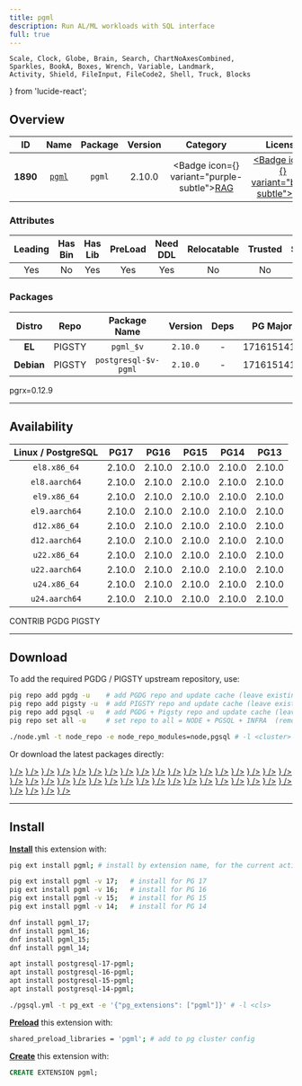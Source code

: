 ```yaml
---
title: pgml
description: Run AL/ML workloads with SQL interface
full: true
---
```


    Scale, Clock, Globe, Brain, Search, ChartNoAxesCombined,
    Sparkles, BookA, Boxes, Wrench, Variable, Landmark,
    Activity, Shield, FileInput, FileCode2, Shell, Truck, Blocks
} from 'lucide-react';

## Overview

| <TooltipIconButton tooltip="Extension unique identifier" side="top">ID</TooltipIconButton> | <TooltipIconButton tooltip="Extension name" side="top">Name</TooltipIconButton> | <TooltipIconButton tooltip="Package name for installation" side="top">Package</TooltipIconButton> | <TooltipIconButton tooltip="Latest available extension version" side="top">Version</TooltipIconButton> | <TooltipIconButton tooltip="Extension category" side="top">Category</TooltipIconButton> | <TooltipIconButton tooltip="Open source license" side="top">License</TooltipIconButton> | <TooltipIconButton tooltip="Programming language" side="top">Lang</TooltipIconButton> |
|:--------:|:--------:|:----------:|:--------------:|:---------------------------------------:|:------------------------------------------------------:|:----:|
| **1890** | [`pgml`](https://github.com/postgresml/postgresml) | `pgml` | 2.10.0 | <Badge icon={<Brain />} variant="purple-subtle"><a href="/ext/rag" className="no-underline">RAG</a></Badge> | <a href="/ext/list/license#mit" className="no-underline"><Badge icon={<Scale />} variant="blue-subtle">MIT</Badge></a> | <a href="/ext/list/lang#rust"><Badge icon={<FileCode2 />} variant="amber-subtle">Rust</Badge></a> |

### Attributes

| <TooltipIconButton tooltip="The Primary Leading extension in the Package" side="top">Leading</TooltipIconButton> | <TooltipIconButton tooltip="Contains binary utils" side="top">Has Bin</TooltipIconButton> | <TooltipIconButton tooltip="Contains .so shared library files" side="top">Has Lib</TooltipIconButton> | <TooltipIconButton tooltip="Requires preloading via shared_preload_libraries" side="top">PreLoad</TooltipIconButton> | <TooltipIconButton tooltip="Requires CREATE EXTENSION DDL command" side="top">Need DDL</TooltipIconButton> | <TooltipIconButton tooltip="Can be installed in any schema" side="top">Relocatable</TooltipIconButton> | <TooltipIconButton tooltip="Can be created by non-superuser" side="top">Trusted</TooltipIconButton> | <TooltipIconButton tooltip="Schemas used by this extension" side="top">Schemas</TooltipIconButton> |
|:-------:|:-------:|:-------:|:-------:|:--------:|:-----------:|:-------:|:-------:|
| Yes | No | Yes | Yes | Yes | No | No | `pgml` |

### Packages

| <TooltipIconButton tooltip="Linux distribution family, EL or Debian" side="top">Distro</TooltipIconButton> | <TooltipIconButton tooltip="Package repository" side="top">Repo</TooltipIconButton> | <TooltipIconButton tooltip="The RPM/DEB Package Name Pattern (replace $v with real pg major)" side="top">Package Name</TooltipIconButton> | <TooltipIconButton tooltip="Latest package version" side="top">Version</TooltipIconButton> | <TooltipIconButton tooltip="RPM/DEB Package dependencies" side="top">Deps</TooltipIconButton> | <TooltipIconButton tooltip="Available in these PostgreSQL Major Versions" side="top">PG Major</TooltipIconButton> |
|:----------:|:--------:|:------------------------:|:-----------:|:------------:|:------------------:|
|   **EL**   | <Badge variant="amber-subtle"><span className="font-bold">PIGSTY</span></Badge> | `pgml_$v` | `2.10.0` | - | <Badge variant="green-subtle">17</Badge><Badge variant="green-subtle">16</Badge><Badge variant="green-subtle">15</Badge><Badge variant="green-subtle">14</Badge><Badge variant="green-subtle">13</Badge> |
| **Debian** | <Badge variant="amber-subtle"><span className="font-bold">PIGSTY</span></Badge> | `postgresql-$v-pgml` | `2.10.0` | - | <Badge variant="green-subtle">17</Badge><Badge variant="green-subtle">16</Badge><Badge variant="green-subtle">15</Badge><Badge variant="green-subtle">14</Badge><Badge variant="red-subtle">13</Badge> |


<Callout title="Comments" type="info">
    pgrx=0.12.9
</Callout>


------

## Availability

| <TooltipIconButton tooltip="Linux Distro Arch / PostgreSQL Major Version" side="top">Linux / PostgreSQL </TooltipIconButton> | **PG17** | **PG16** | **PG15** | **PG14** | <span className="text-red-500">**PG13**</span> |
|:-----:|:-----:|:-----:|:-----:|:-----:|:-----:|
| `el8.x86_64` | <Badge variant="amber-subtle">2.10.0</Badge> | <Badge variant="amber-subtle">2.10.0</Badge> | <Badge variant="amber-subtle">2.10.0</Badge> | <Badge variant="amber-subtle">2.10.0</Badge> | <Badge variant="amber-subtle">2.10.0</Badge> |
| `el8.aarch64` | <Badge variant="amber-subtle">2.10.0</Badge> | <Badge variant="amber-subtle">2.10.0</Badge> | <Badge variant="amber-subtle">2.10.0</Badge> | <Badge variant="amber-subtle">2.10.0</Badge> | <Badge variant="amber-subtle">2.10.0</Badge> |
| `el9.x86_64` | <Badge variant="amber-subtle">2.10.0</Badge> | <Badge variant="amber-subtle">2.10.0</Badge> | <Badge variant="amber-subtle">2.10.0</Badge> | <Badge variant="amber-subtle">2.10.0</Badge> | <Badge variant="amber-subtle">2.10.0</Badge> |
| `el9.aarch64` | <Badge variant="amber-subtle">2.10.0</Badge> | <Badge variant="amber-subtle">2.10.0</Badge> | <Badge variant="amber-subtle">2.10.0</Badge> | <Badge variant="amber-subtle">2.10.0</Badge> | <Badge variant="amber-subtle">2.10.0</Badge> |
| `d12.x86_64` | <Badge variant="amber-subtle">2.10.0</Badge> | <Badge variant="amber-subtle">2.10.0</Badge> | <Badge variant="amber-subtle">2.10.0</Badge> | <Badge variant="amber-subtle">2.10.0</Badge> | <Badge variant="amber-subtle">2.10.0</Badge> |
| `d12.aarch64` | <Badge variant="amber-subtle">2.10.0</Badge> | <Badge variant="amber-subtle">2.10.0</Badge> | <Badge variant="amber-subtle">2.10.0</Badge> | <Badge variant="amber-subtle">2.10.0</Badge> | <Badge variant="amber-subtle">2.10.0</Badge> |
| `u22.x86_64` | <Badge variant="amber-subtle">2.10.0</Badge> | <Badge variant="amber-subtle">2.10.0</Badge> | <Badge variant="amber-subtle">2.10.0</Badge> | <Badge variant="amber-subtle">2.10.0</Badge> | <Badge variant="amber-subtle">2.10.0</Badge> |
| `u22.aarch64` | <Badge variant="amber-subtle">2.10.0</Badge> | <Badge variant="amber-subtle">2.10.0</Badge> | <Badge variant="amber-subtle">2.10.0</Badge> | <Badge variant="amber-subtle">2.10.0</Badge> | <Badge variant="amber-subtle">2.10.0</Badge> |
| `u24.x86_64` | <Badge variant="amber-subtle">2.10.0</Badge> | <Badge variant="amber-subtle">2.10.0</Badge> | <Badge variant="amber-subtle">2.10.0</Badge> | <Badge variant="amber-subtle">2.10.0</Badge> | <Badge variant="amber-subtle">2.10.0</Badge> |
| `u24.aarch64` | <Badge variant="amber-subtle">2.10.0</Badge> | <Badge variant="amber-subtle">2.10.0</Badge> | <Badge variant="amber-subtle">2.10.0</Badge> | <Badge variant="amber-subtle">2.10.0</Badge> | <Badge variant="amber-subtle">2.10.0</Badge> |

<Badge variant="green-subtle"><span className="font-black">CONTRIB</span></Badge> <Badge variant="blue-subtle"><span className="font-black">PGDG</span></Badge> <Badge variant="amber-subtle"><span className="font-black">PIGSTY</span></Badge>

------

## Download

To add the required PGDG / PIGSTY upstream repository, use:

```bash tab="pig"
pig repo add pgdg -u    # add PGDG repo and update cache (leave existing repos)
pig repo add pigsty -u  # add PIGSTY repo and update cache (leave existing repos)
pig repo add pgsql -u   # add PGDG + Pigsty repo and update cache (leave existing repos)
pig repo set all -u     # set repo to all = NODE + PGSQL + INFRA  (remove existing repos)
```
```bash tab="pigsty"
./node.yml -t node_repo -e node_repo_modules=node,pgsql # -l <cluster>
```

Or download the latest packages directly:

<Files>
    <Folder name="el8.x86_64">
        <a href="https://repo.pigsty.io/yum/pgsql/el8.x86_64/pgml_17-2.10.0-1PIGSTY.el8.x86_64.rpm"><File name="pgml_17-2.10.0-1PIGSTY.el8.x86_64.rpm" icon={<Package className="text-emerald-500" />} /></a>
        <a href="https://repo.pigsty.io/yum/pgsql/el8.x86_64/pgml_16-2.10.0-1PIGSTY.el8.x86_64.rpm"><File name="pgml_16-2.10.0-1PIGSTY.el8.x86_64.rpm" icon={<Package className="text-emerald-500" />} /></a>
        <a href="https://repo.pigsty.io/yum/pgsql/el8.x86_64/pgml_15-2.10.0-1PIGSTY.el8.x86_64.rpm"><File name="pgml_15-2.10.0-1PIGSTY.el8.x86_64.rpm" icon={<Package className="text-emerald-500" />} /></a>
        <a href="https://repo.pigsty.io/yum/pgsql/el8.x86_64/pgml_14-2.10.0-1PIGSTY.el8.x86_64.rpm"><File name="pgml_14-2.10.0-1PIGSTY.el8.x86_64.rpm" icon={<Package className="text-emerald-500" />} /></a>
    </Folder>
    <Folder name="el8.aarch64">
        <a href="https://repo.pigsty.io/yum/pgsql/el8.aarch64/pgml_17-2.10.0-1PIGSTY.el8.aarch64.rpm"><File name="pgml_17-2.10.0-1PIGSTY.el8.aarch64.rpm" icon={<Package className="text-orange-500" />} /></a>
        <a href="https://repo.pigsty.io/yum/pgsql/el8.aarch64/pgml_16-2.10.0-1PIGSTY.el8.aarch64.rpm"><File name="pgml_16-2.10.0-1PIGSTY.el8.aarch64.rpm" icon={<Package className="text-orange-500" />} /></a>
        <a href="https://repo.pigsty.io/yum/pgsql/el8.aarch64/pgml_15-2.10.0-1PIGSTY.el8.aarch64.rpm"><File name="pgml_15-2.10.0-1PIGSTY.el8.aarch64.rpm" icon={<Package className="text-orange-500" />} /></a>
        <a href="https://repo.pigsty.io/yum/pgsql/el8.aarch64/pgml_14-2.10.0-1PIGSTY.el8.aarch64.rpm"><File name="pgml_14-2.10.0-1PIGSTY.el8.aarch64.rpm" icon={<Package className="text-orange-500" />} /></a>
    </Folder>
    <Folder name="el9.x86_64">
        <a href="https://repo.pigsty.io/yum/pgsql/el9.x86_64/pgml_17-2.10.0-1PIGSTY.el9.x86_64.rpm"><File name="pgml_17-2.10.0-1PIGSTY.el9.x86_64.rpm" icon={<Package className="text-emerald-500" />} /></a>
        <a href="https://repo.pigsty.io/yum/pgsql/el9.x86_64/pgml_16-2.10.0-1PIGSTY.el9.x86_64.rpm"><File name="pgml_16-2.10.0-1PIGSTY.el9.x86_64.rpm" icon={<Package className="text-emerald-500" />} /></a>
        <a href="https://repo.pigsty.io/yum/pgsql/el9.x86_64/pgml_15-2.10.0-1PIGSTY.el9.x86_64.rpm"><File name="pgml_15-2.10.0-1PIGSTY.el9.x86_64.rpm" icon={<Package className="text-emerald-500" />} /></a>
        <a href="https://repo.pigsty.io/yum/pgsql/el9.x86_64/pgml_14-2.10.0-1PIGSTY.el9.x86_64.rpm"><File name="pgml_14-2.10.0-1PIGSTY.el9.x86_64.rpm" icon={<Package className="text-emerald-500" />} /></a>
    </Folder>
    <Folder name="el9.aarch64">
        <a href="https://repo.pigsty.io/yum/pgsql/el9.aarch64/pgml_17-2.10.0-1PIGSTY.el9.aarch64.rpm"><File name="pgml_17-2.10.0-1PIGSTY.el9.aarch64.rpm" icon={<Package className="text-orange-500" />} /></a>
        <a href="https://repo.pigsty.io/yum/pgsql/el9.aarch64/pgml_16-2.10.0-1PIGSTY.el9.aarch64.rpm"><File name="pgml_16-2.10.0-1PIGSTY.el9.aarch64.rpm" icon={<Package className="text-orange-500" />} /></a>
        <a href="https://repo.pigsty.io/yum/pgsql/el9.aarch64/pgml_15-2.10.0-1PIGSTY.el9.aarch64.rpm"><File name="pgml_15-2.10.0-1PIGSTY.el9.aarch64.rpm" icon={<Package className="text-orange-500" />} /></a>
        <a href="https://repo.pigsty.io/yum/pgsql/el9.aarch64/pgml_14-2.10.0-1PIGSTY.el9.aarch64.rpm"><File name="pgml_14-2.10.0-1PIGSTY.el9.aarch64.rpm" icon={<Package className="text-orange-500" />} /></a>
    </Folder>
    <Folder name="d12.x86_64">
        <a href="https://repo.pigsty.io/apt/pgsql/bookworm/pool/main/p/pgml/postgresql-17-pgml_2.10.0-1PIGSTY~bookworm_amd64.deb"><File name="postgresql-17-pgml_2.10.0-1PIGSTY~bookworm_amd64.deb" icon={<Box className="text-emerald-500" />} /></a>
        <a href="https://repo.pigsty.io/apt/pgsql/bookworm/pool/main/p/pgml/postgresql-16-pgml_2.10.0-1PIGSTY~bookworm_amd64.deb"><File name="postgresql-16-pgml_2.10.0-1PIGSTY~bookworm_amd64.deb" icon={<Box className="text-emerald-500" />} /></a>
        <a href="https://repo.pigsty.io/apt/pgsql/bookworm/pool/main/p/pgml/postgresql-15-pgml_2.10.0-1PIGSTY~bookworm_amd64.deb"><File name="postgresql-15-pgml_2.10.0-1PIGSTY~bookworm_amd64.deb" icon={<Box className="text-emerald-500" />} /></a>
        <a href="https://repo.pigsty.io/apt/pgsql/bookworm/pool/main/p/pgml/postgresql-14-pgml_2.10.0-1PIGSTY~bookworm_amd64.deb"><File name="postgresql-14-pgml_2.10.0-1PIGSTY~bookworm_amd64.deb" icon={<Box className="text-emerald-500" />} /></a>
    </Folder>
    <Folder name="d12.aarch64">
        <a href="https://repo.pigsty.io/apt/pgsql/bookworm/pool/main/p/pgml/postgresql-17-pgml_2.10.0-1PIGSTY~bookworm_arm64.deb"><File name="postgresql-17-pgml_2.10.0-1PIGSTY~bookworm_arm64.deb" icon={<Box className="text-orange-500" />} /></a>
        <a href="https://repo.pigsty.io/apt/pgsql/bookworm/pool/main/p/pgml/postgresql-16-pgml_2.10.0-1PIGSTY~bookworm_arm64.deb"><File name="postgresql-16-pgml_2.10.0-1PIGSTY~bookworm_arm64.deb" icon={<Box className="text-orange-500" />} /></a>
        <a href="https://repo.pigsty.io/apt/pgsql/bookworm/pool/main/p/pgml/postgresql-15-pgml_2.10.0-1PIGSTY~bookworm_arm64.deb"><File name="postgresql-15-pgml_2.10.0-1PIGSTY~bookworm_arm64.deb" icon={<Box className="text-orange-500" />} /></a>
        <a href="https://repo.pigsty.io/apt/pgsql/bookworm/pool/main/p/pgml/postgresql-14-pgml_2.10.0-1PIGSTY~bookworm_arm64.deb"><File name="postgresql-14-pgml_2.10.0-1PIGSTY~bookworm_arm64.deb" icon={<Box className="text-orange-500" />} /></a>
    </Folder>
    <Folder name="u22.x86_64">
        <a href="https://repo.pigsty.io/apt/pgsql/jammy/pool/main/p/pgml/postgresql-17-pgml_2.10.0-1PIGSTY~jammy_amd64.deb"><File name="postgresql-17-pgml_2.10.0-1PIGSTY~jammy_amd64.deb" icon={<Box className="text-emerald-500" />} /></a>
        <a href="https://repo.pigsty.io/apt/pgsql/jammy/pool/main/p/pgml/postgresql-16-pgml_2.10.0-1PIGSTY~jammy_amd64.deb"><File name="postgresql-16-pgml_2.10.0-1PIGSTY~jammy_amd64.deb" icon={<Box className="text-emerald-500" />} /></a>
        <a href="https://repo.pigsty.io/apt/pgsql/jammy/pool/main/p/pgml/postgresql-15-pgml_2.10.0-1PIGSTY~jammy_amd64.deb"><File name="postgresql-15-pgml_2.10.0-1PIGSTY~jammy_amd64.deb" icon={<Box className="text-emerald-500" />} /></a>
        <a href="https://repo.pigsty.io/apt/pgsql/jammy/pool/main/p/pgml/postgresql-14-pgml_2.10.0-1PIGSTY~jammy_amd64.deb"><File name="postgresql-14-pgml_2.10.0-1PIGSTY~jammy_amd64.deb" icon={<Box className="text-emerald-500" />} /></a>
    </Folder>
    <Folder name="u22.aarch64">
        <a href="https://repo.pigsty.io/apt/pgsql/jammy/pool/main/p/pgml/postgresql-17-pgml_2.10.0-1PIGSTY~jammy_arm64.deb"><File name="postgresql-17-pgml_2.10.0-1PIGSTY~jammy_arm64.deb" icon={<Box className="text-orange-500" />} /></a>
        <a href="https://repo.pigsty.io/apt/pgsql/jammy/pool/main/p/pgml/postgresql-16-pgml_2.10.0-1PIGSTY~jammy_arm64.deb"><File name="postgresql-16-pgml_2.10.0-1PIGSTY~jammy_arm64.deb" icon={<Box className="text-orange-500" />} /></a>
        <a href="https://repo.pigsty.io/apt/pgsql/jammy/pool/main/p/pgml/postgresql-15-pgml_2.10.0-1PIGSTY~jammy_arm64.deb"><File name="postgresql-15-pgml_2.10.0-1PIGSTY~jammy_arm64.deb" icon={<Box className="text-orange-500" />} /></a>
        <a href="https://repo.pigsty.io/apt/pgsql/jammy/pool/main/p/pgml/postgresql-14-pgml_2.10.0-1PIGSTY~jammy_arm64.deb"><File name="postgresql-14-pgml_2.10.0-1PIGSTY~jammy_arm64.deb" icon={<Box className="text-orange-500" />} /></a>
    </Folder>
    <Folder name="u24.x86_64">
        <a href="https://repo.pigsty.io/apt/pgsql/noble/pool/main/p/pgml/postgresql-17-pgml_2.10.0-1PIGSTY~noble_amd64.deb"><File name="postgresql-17-pgml_2.10.0-1PIGSTY~noble_amd64.deb" icon={<Box className="text-emerald-500" />} /></a>
        <a href="https://repo.pigsty.io/apt/pgsql/noble/pool/main/p/pgml/postgresql-16-pgml_2.10.0-1PIGSTY~noble_amd64.deb"><File name="postgresql-16-pgml_2.10.0-1PIGSTY~noble_amd64.deb" icon={<Box className="text-emerald-500" />} /></a>
        <a href="https://repo.pigsty.io/apt/pgsql/noble/pool/main/p/pgml/postgresql-15-pgml_2.10.0-1PIGSTY~noble_amd64.deb"><File name="postgresql-15-pgml_2.10.0-1PIGSTY~noble_amd64.deb" icon={<Box className="text-emerald-500" />} /></a>
        <a href="https://repo.pigsty.io/apt/pgsql/noble/pool/main/p/pgml/postgresql-14-pgml_2.10.0-1PIGSTY~noble_amd64.deb"><File name="postgresql-14-pgml_2.10.0-1PIGSTY~noble_amd64.deb" icon={<Box className="text-emerald-500" />} /></a>
    </Folder>
    <Folder name="u24.aarch64">
        <a href="https://repo.pigsty.io/apt/pgsql/noble/pool/main/p/pgml/postgresql-17-pgml_2.10.0-1PIGSTY~noble_arm64.deb"><File name="postgresql-17-pgml_2.10.0-1PIGSTY~noble_arm64.deb" icon={<Box className="text-orange-500" />} /></a>
        <a href="https://repo.pigsty.io/apt/pgsql/noble/pool/main/p/pgml/postgresql-16-pgml_2.10.0-1PIGSTY~noble_arm64.deb"><File name="postgresql-16-pgml_2.10.0-1PIGSTY~noble_arm64.deb" icon={<Box className="text-orange-500" />} /></a>
        <a href="https://repo.pigsty.io/apt/pgsql/noble/pool/main/p/pgml/postgresql-15-pgml_2.10.0-1PIGSTY~noble_arm64.deb"><File name="postgresql-15-pgml_2.10.0-1PIGSTY~noble_arm64.deb" icon={<Box className="text-orange-500" />} /></a>
        <a href="https://repo.pigsty.io/apt/pgsql/noble/pool/main/p/pgml/postgresql-14-pgml_2.10.0-1PIGSTY~noble_arm64.deb"><File name="postgresql-14-pgml_2.10.0-1PIGSTY~noble_arm64.deb" icon={<Box className="text-orange-500" />} /></a>
    </Folder>
</Files>

------

## Install

[**Install**](/docs/pgsql/extension/install) this extension with:

```bash tab="pig"
pig ext install pgml; # install by extension name, for the current active PG version

pig ext install pgml -v 17;   # install for PG 17
pig ext install pgml -v 16;   # install for PG 16
pig ext install pgml -v 15;   # install for PG 15
pig ext install pgml -v 14;   # install for PG 14
```
```bash tab="yum" 
dnf install pgml_17;
dnf install pgml_16;
dnf install pgml_15;
dnf install pgml_14;
```
```bash tab="apt" 
apt install postgresql-17-pgml;
apt install postgresql-16-pgml;
apt install postgresql-15-pgml;
apt install postgresql-14-pgml;
```
```bash tab="ansible"
./pgsql.yml -t pg_ext -e '{"pg_extensions": ["pgml"]}' # -l <cls>
```

[**Preload**](/docs/pgsql/extension/load) this extension with:

```bash
shared_preload_libraries = 'pgml'; # add to pg cluster config
```

[**Create**](/docs/pgsql/extension/create) this extension with:

```sql
CREATE EXTENSION pgml;
```


